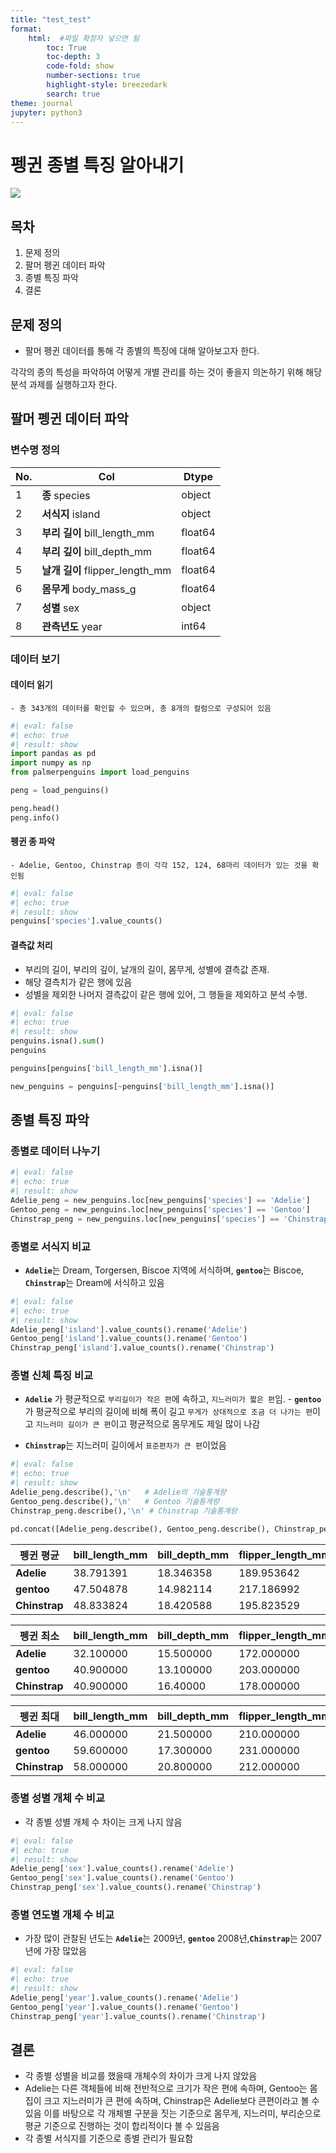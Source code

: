 ```yaml
---
title: "test_test"
format:
    html:  #파일 확장자 넣으면 됨
        toc: True
        toc-depth: 3
        code-fold: show
        number-sections: true
        highlight-style: breezedark
        search: true
theme: journal
jupyter: python3
---
```


# 펭귄 종별 특징 알아내기

![](./images.png)

## 목차

1.  문제 정의
2.  팔머 펭귄 데이터 파악
3.  종별 특징 파악
4.  결론

## 문제 정의

-   팔머 펭귄 데이터를 통해 각 종별의 특징에 대해 알아보고자 한다.

각각의 종의 특성을 파악하여 어떻게 개별 관리를 하는 것이 좋을지 의논하기 위해 해당 분석 과제를 실행하고자 한다.

## 팔머 펭귄 데이터 파악

### 변수명 정의

| No. | Col                             | Dtype   |
|-----|---------------------------------|---------|
| 1   | **종** species                  | object  |
| 2   | **서식지** island               | object  |
| 3   | **부리 길이** bill_length_mm    | float64 |
| 4   | **부리 깊이** bill_depth_mm     | float64 |
| 5   | **날개 길이** flipper_length_mm | float64 |
| 6   | **몸무게** body_mass_g          | float64 |
| 7   | **성별** sex                    | object  |
| 8   | **관측년도** year               | int64   |

### 데이터 보기

#### 데이터 읽기

```         
- 총 343개의 데이터를 확인할 수 있으며, 총 8개의 컬럼으로 구성되어 있음
```

```python
#| eval: false
#| echo: true
#| result: show
import pandas as pd 
import numpy as np
from palmerpenguins import load_penguins

peng = load_penguins()

peng.head()
peng.info()
```

#### 펭귄 종 파악

```         
- Adelie, Gentoo, Chinstrap 종이 각각 152, 124, 68마리 데이터가 있는 것을 확인됨
```

```python
#| eval: false
#| echo: true
#| result: show
penguins['species'].value_counts()
```

#### 결측값 처리

-   부리의 길이, 부리의 깊이, 날개의 길이, 몸무게, 성별에 결측값 존재.
-   해당 결측치가 같은 행에 있음
-   성별을 제외한 나머지 결측값이 같은 행에 있어, 그 행들을 제외하고 분석 수행.

```python
#| eval: false
#| echo: true
#| result: show
penguins.isna().sum()
penguins

penguins[penguins['bill_length_mm'].isna()]

new_penguins = penguins[~penguins['bill_length_mm'].isna()]
```

## 종별 특징 파악

### 종별로 데이터 나누기

```python
#| eval: false
#| echo: true
#| result: show
Adelie_peng = new_penguins.loc[new_penguins['species'] == 'Adelie']
Gentoo_peng = new_penguins.loc[new_penguins['species'] == 'Gentoo']
Chinstrap_peng = new_penguins.loc[new_penguins['species'] == 'Chinstrap']
```

### 종별로 서식지 비교

-   **`Adelie`**는 Dream, Torgersen, Biscoe 지역에 서식하며, **`gentoo`**는 Biscoe, **`Chinstrap`**는 Dream에 서식하고 있음

```python
#| eval: false
#| echo: true
#| result: show
Adelie_peng['island'].value_counts().rename('Adelie')
Gentoo_peng['island'].value_counts().rename('Gentoo')
Chinstrap_peng['island'].value_counts().rename('Chinstrap')
```

### 종별 신체 특징 비교

-   **`Adelie`** 가 평균적으로 `부리길이가 작은 편`에 속하고, `지느러미가 짧은 편`임. - **`gentoo`**가 평균적으로 부리의 길이에 비해 폭이 길고 `무게가 상대적으로 조금 더 나가는 편`이고 `지느러미 길이가 큰 편`이고 평균적으로 몸무게도 제일 많이 나감

-   **`Chinstrap`**는 지느러미 길이에서 `표준편차가 큰 편`이었음

```python
#| eval: false
#| echo: true
#| result: show
Adelie_peng.describe(),'\n'   # Adelie의 기술통계량
Gentoo_peng.describe(),'\n'   # Gentoo 기술통계량
Chinstrap_peng.describe(),'\n' # Chinstrap 기술통계량

pd.concat([Adelie_peng.describe(), Gentoo_peng.describe(), Chinstrap_peng.describe()],keys=['Adelie','Gentoo','Chinstrap'])
```

| 펭귄 평균       | bill_length_mm | bill_depth_mm  | flipper_length_mm | body_mass_g |
|-----------------|----------------|----------------|-------------------|-------------|
| **Adelie**    | 38.791391      | 18.346358      | 189.953642        | 3700.662252 |
| **gentoo**    | 47.504878      | 14.982114      | 217.186992        | 5076.016260 |
| **Chinstrap** | 48.833824      | 18.420588      | 195.823529        | 3733.088235 |

| 펭귄 최소       | bill_length_mm | bill_depth_mm | flipper_length_mm | body_mass_g |
|-----------------|----------------|---------------|-------------------|-------------|
| **Adelie**    | 32.100000      | 15.500000     | 172.000000        | 2850.000000 |
| **gentoo**    | 40.900000      | 13.100000     | 203.000000        | 3950.000000 |
| **Chinstrap** | 40.900000      | 16.40000      | 178.000000        | 2700.00000  |

| 펭귄 최대       | bill_length_mm | bill_depth_mm | flipper_length_mm | body_mass_g |
|-----------------|----------------|---------------|-------------------|-------------|
| **Adelie**    | 46.000000      | 21.500000     | 210.000000        | 4775.000000 |
| **gentoo**    | 59.600000      | 17.300000     | 231.000000        | 6300.000000 |
| **Chinstrap** | 58.000000      | 20.800000     | 212.000000        | 4800.000000 |


### 종별 성별 개체 수 비교
- 각 종별 성별 개체 수 차이는 크게 나지 않음
```python
#| eval: false
#| echo: true
#| result: show
Adelie_peng['sex'].value_counts().rename('Adelie')
Gentoo_peng['sex'].value_counts().rename('Gentoo')
Chinstrap_peng['sex'].value_counts().rename('Chinstrap')
```

### 종별 연도별 개체 수 비교
- 가장 많이 관찰된 년도는 **`Adelie`**는 2009년, **`gentoo`** 2008년,**`Chinstrap`**는 2007년에 가장 많았음
```python
#| eval: false
#| echo: true
#| result: show
Adelie_peng['year'].value_counts().rename('Adelie')
Gentoo_peng['year'].value_counts().rename('Gentoo')
Chinstrap_peng['year'].value_counts().rename('Chinstrap')
```

## 결론
- 각 종별 성별을 비교를 했을때 개체수의 차이가 크게 나지 않았음
- Adelie는 다른 객체들에 비해 전반적으로 크기가 작은 편에 속하며,
Gentoo는 몸집이 크고 지느러미가 큰 편에 속하며, Chinstrap은 Adelie보다 큰편이라고 볼 수 있음
이를 바탕으로 각 개체별 구분을 짓는 기준으로 몸무게, 지느러미, 부리순으로 평균 기준으로 진행하는 것이 합리적이다 볼 수 있음음
- 각 종별 서식지를 기준으로 종별 관리가 필요함
